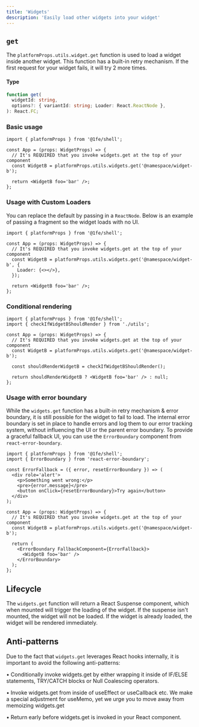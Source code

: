 ```yaml
---
title: 'Widgets'
description: 'Easily load other widgets into your widget'
---
```


## `get`

The `platformProps.utils.widget.get` function is used to load a widget inside another widget. This function has a built-in retry mechanism. If the first request for your widget fails, it will try 2 more times.

#### Type

```ts
function get(
  widgetId: string,
  options?: { variantId: string; Loader: React.ReactNode },
): React.FC;
```

### Basic usage

```tsx
import { platformProps } from '@1fe/shell';

const App = (props: WidgetProps) => {
  // It's REQUIRED that you invoke widgets.get at the top of your component
  const WidgetB = platformProps.utils.widgets.get('@namespace/widget-b');

  return <WidgetB foo='bar' />;
};
```

### Usage with Custom Loaders

You can replace the default by passing in a `ReactNode`. Below is an example of passing a fragment so the widget loads with no UI.

```tsx
import { platformProps } from '@1fe/shell';

const App = (props: WidgetProps) => {
  // It's REQUIRED that you invoke widgets.get at the top of your component
  const WidgetB = platformProps.utils.widgets.get('@namespace/widget-b', {
    Loader: {<></>},
  });

  return <WidgetB foo='bar' />;
};
```

### Conditional rendering

```tsx
import { platformProps } from '@1fe/shell';
import { checkIfWidgetBShouldRender } from './utils';

const App = (props: WidgetProps) => {
  // It's REQUIRED that you invoke widgets.get at the top of your component
  const WidgetB = platformProps.utils.widgets.get('@namespace/widget-b');

  const shouldRenderWidgetB = checkIfWidgetBShouldRender();

  return shouldRenderWidgetB ? <WidgetB foo='bar' /> : null;
};
```

### Usage with error boundary

While the `widgets.get` function has a built-in retry mechanism & error boundary, it is still possible for the widget to fail to load. The internal error boundary is set in place to handle errors and log them to our error tracking system, without influencing the UI or the parent error boundary. To provide a graceful fallback UI, you can use the `ErrorBoundary` component from `react-error-boundary`.

```tsx
import { platformProps } from '@1fe/shell';
import { ErrorBoundary } from 'react-error-boundary';

const ErrorFallback = ({ error, resetErrorBoundary }) => (
  <div role='alert'>
    <p>Something went wrong:</p>
    <pre>{error.message}</pre>
    <button onClick={resetErrorBoundary}>Try again</button>
  </div>
);

const App = (props: WidgetProps) => {
  // It's REQUIRED that you invoke widgets.get at the top of your component
  const WidgetB = platformProps.utils.widgets.get('@namespace/widget-b');

  return (
    <ErrorBoundary FallbackComponent={ErrorFallback}>
      <WidgetB foo='bar' />
    </ErrorBoundary>
  );
};
```

## Lifecycle

The `widgets.get` function will return a React Suspense component, which when mounted will trigger the loading of the widget. If the suspense isn't mounted, the widget will not be loaded. If the widget is already loaded, the widget will be rendered immediately.

## Anti-patterns

Due to the fact that `widgets.get` leverages React hooks internally, it is important to avoid the following anti-patterns:

• Conditionally invoke widgets.get by either wrapping it inside of IF/ELSE statements, TRY/CATCH blocks or Null Coalescing operators.

• Invoke widgets.get from inside of useEffect or useCallback etc. We make a special adjustment for useMemo, yet we urge you to move away from memoizing widgets.get

• Return early before widgets.get is invoked in your React component.
